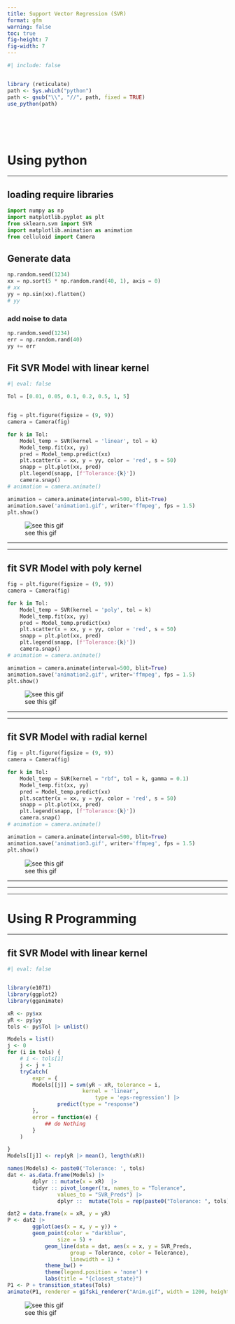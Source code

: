 ```yaml
---
title: Support Vector Regression (SVR)
format: gfm
warning: false 
toc: true 
fig-height: 7
fig-width: 7
---
```




```r
#| include: false 


library (reticulate)
path <- Sys.which("python")
path <- gsub("\\", "//", path, fixed = TRUE)
use_python(path)


```


<br><br><br> 

# Using python 

***


## loading require libraries 

```python
import numpy as np 
import matplotlib.pyplot as plt 
from sklearn.svm import SVR 
import matplotlib.animation as animation  
from celluloid import Camera
```


## Generate data 

```python
np.random.seed(1234)
xx = np.sort(5 * np.random.rand(40, 1), axis = 0)
# xx
yy = np.sin(xx).flatten()
# yy
```



### add noise to data 

```python
np.random.seed(1234)
err = np.random.rand(40)
yy += err 
```


## Fit SVR Model with linear kernel 

```python
#| eval: false

Tol = [0.01, 0.05, 0.1, 0.2, 0.5, 1, 5]


fig = plt.figure(figsize = (9, 9))
camera = Camera(fig)

for k in Tol: 
    Model_temp = SVR(kernel = 'linear', tol = k)
    Model_temp.fit(xx, yy)
    pred = Model_temp.predict(xx) 
    plt.scatter(x = xx, y = yy, color = 'red', s = 50)
    snapp = plt.plot(xx, pred)
    plt.legend(snapp, [f'Tolerance:{k}'])
    camera.snap() 
# animation = camera.animate()

animation = camera.animate(interval=500, blit=True)  
animation.save('animation1.gif', writer='ffmpeg', fps = 1.5)  
plt.show()

```



![see this gif](animation1.gif)



***
***

## fit SVR Model with poly kernel

```python


fig = plt.figure(figsize = (9, 9))
camera = Camera(fig)

for k in Tol: 
    Model_temp = SVR(kernel = 'poly', tol = k)
    Model_temp.fit(xx, yy)
    pred = Model_temp.predict(xx) 
    plt.scatter(x = xx, y = yy, color = 'red', s = 50)
    snapp = plt.plot(xx, pred)
    plt.legend(snapp, [f'Tolerance:{k}'])
    camera.snap() 
# animation = camera.animate()

animation = camera.animate(interval=500, blit=True)  
animation.save('animation2.gif', writer='ffmpeg', fps = 1.5)  
plt.show()


```


![see this gif](animation2.gif)

***
***




## fit SVR Model with radial kernel

```python


fig = plt.figure(figsize = (9, 9))
camera = Camera(fig)

for k in Tol: 
    Model_temp = SVR(kernel = "rbf", tol = k, gamma = 0.1)
    Model_temp.fit(xx, yy)
    pred = Model_temp.predict(xx) 
    plt.scatter(x = xx, y = yy, color = 'red', s = 50)
    snapp = plt.plot(xx, pred)
    plt.legend(snapp, [f'Tolerance:{k}'])
    camera.snap() 
# animation = camera.animate()

animation = camera.animate(interval=500, blit=True)  
animation.save('animation3.gif', writer='ffmpeg', fps = 1.5)  
plt.show()


```


![see this gif](animation3.gif)


***
***
***


# Using R Programming 

***


## fit SVR Model with linear kernel

```r
#| eval: false 


library(e1071)
library(ggplot2) 
library(gganimate)

xR <- py$xx
yR <- py$yy 
tols <- py$Tol |> unlist()

Models = list()
j <- 0
for (i in tols) {
    # i <- tols[1]
    j <- j + 1
    tryCatch(
        expr = {
        Models[[j]] = svm(yR ~ xR, tolerance = i, 
                        kernel = 'linear', 
                            type = 'eps-regression') |>
                predict(type = "response") 
        }, 
        error = function(e) {
            ## do Nothing
        }
    )

}
Models[[j]] <- rep(yR |> mean(), length(xR))

names(Models) <- paste0('Tolerance: ', tols)
dat <- as.data.frame(Models) |> 
        dplyr :: mutate(x = xR)  |> 
        tidyr :: pivot_longer(!x, names_to = "Tolerance", 
                values_to = "SVR_Preds") |> 
                dplyr ::  mutate(Tols = rep(paste0("Tolerance: ", tols), 40))

dat2 = data.frame(x = xR, y = yR)
P <- dat2 |> 
        ggplot(aes(x = x, y = y)) + 
        geom_point(color = "darkblue", 
                size = 5) + 
            geom_line(data = dat, aes(x = x, y = SVR_Preds, 
                    group = Tolerance, color = Tolerance), 
                    linewidth = 1) +
            theme_bw() + 
            theme(legend.position = 'none') + 
            labs(title = "{closest_state}")
P1 <- P + transition_states(Tols) 
animate(P1, renderer = gifski_renderer("Anim.gif", width = 1200, height = 800))

```



![see this gif](Anim.gif)